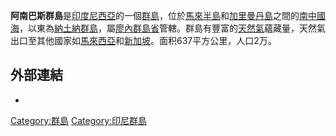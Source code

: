 '''阿南巴斯群島'''是[[印度尼西亞|印度尼西亞]]的一個[[群島|群島]]，位於[[馬來半島|馬來半島]]和[[加里曼丹島|加里曼丹島]]之間的[[南中國海|南中國海]]，以東為[[納土納群島|納土納群島]]，屬[[廖內群島省|廖內群島省]]管轄。群島有豐富的[[天然氣|天然氣]]蘊藏量，天然氣出口至其他國家如[[馬來西亞|馬來西亞]]和[[新加坡|新加坡]]。面积637平方公里，人口2万。

==外部連結==
* {{cite web | title=Natuna Islands (includes Anambas) | work=IndonesiaPhoto.com | url=http://www.indonesiaphoto.com/destinations/riau/item/127-natuna-islands | accessdate=December 15, 2005 | deadurl=yes | archiveurl=https://web.archive.org/web/20100714055249/http://www.indonesiaphoto.com/destinations/riau/item/127-natuna-islands | archivedate=2010-07-14}}

{{coord|3|6|N|105|40|E|region:ID_type:adm1st|display=title}}

[[Category:群島|Category:群島]]
[[Category:印尼群島|Category:印尼群島]]

{{Indonesia-stub}}